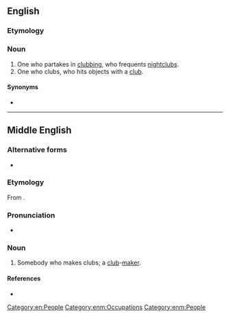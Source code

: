 ==English==

===Etymology===
{{suffix|en|club|er}}

===Noun===
{{en-noun}}

# One who partakes in [[clubbing]], who frequents [[nightclub]]s.
# One who clubs, who hits objects with a [[club]].

====Synonyms====
* {{l|en|clubgoer}}

[[Category:en:People]]

----

==Middle English==

===Alternative forms===
* {{alter|enm|clober|clobbere|clubbere}}

===Etymology===
From {{af|enm|clubbe|-er}}.

===Pronunciation===
* {{IPA|enm|/ˈklubər/}}

===Noun===
{{head|enm|noun}}

# {{lb|enm|rare}} Somebody who makes clubs; a [[club]]-[[maker]].

====References====
* {{R:MED Online|entry=clubber|pos=n|id=MED8174 |accessdate=2018-05-05}}

[[Category:enm:Occupations]]
[[Category:enm:People]]